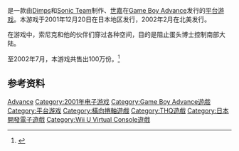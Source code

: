 {{DISPLAYTITLE:索尼克进化}}
{{NoteTA
| G1=Games
}}
{{Infobox video game
| title = 索尼克Advance
| japanese = ソニックアドバンス
| english = Sonic Advance
| image = 
| alt = 
| developer = [[Dimps|Dimps]]<br/>[[Sonic_Team|Sonic Team]]
| publisher = {{vgrelease|JP|[[SEGA|SEGA]]|NA|[[THQ|THQ]]|EU|[[英寶格|英寶格]]}}
| series = [[刺猬索尼克系列|刺猬索尼克系列]]
| platforms = [[Game_Boy_Advance|Game Boy Advance]]<br/>[[N-Gage|N-Gage]]<br/>[[Android|Android]]<br/>[[移动电话|移动电话]]<br />[[Wii_U|Wii U]]<small>（[[Virtual_Console|Virtual Console]]）</small>
| released = '''Game Boy Advance'''{{vgrelease|JP|December 20, 2001|NA|February 3, 2002|PAL|March 8, 2002}}'''N-Gage'''{{vgrelease|WW|October 7, 2003}}'''Android'''{{vgrelease|JP|November 25, 2011}}'''J2ME'''{{vgrelease|WW|2011}}'''Wii U'''<br /><u>Virtual Console</u>{{vgrelease|JP|2015年2月18日}}
| genre = [[平台遊戲|平台]]
| modes = [[單人電子遊戲|單人]]、[[多人電子遊戲|多人]]
| director = 西山彰則
| producer = [[中裕司|中裕司]]<br/>松本裕司
| artist = 上川祐司
| composer = 前田龍之<br/>簑部雄崇
}}

{{vgname|索尼克进化|ja=ソニックアドバンス|en=Sonic Advance}}是一款由[[Dimps|Dimps]]和[[Sonic_Team|Sonic Team]]制作、[[世嘉|世嘉]]在[[Game_Boy_Advance|Game Boy Advance]]发行的[[平台游戏|平台游戏]]。本游戏于2001年12月20日在日本地区发行，2002年2月在北美发行。

在游戏中，索尼克和他的伙伴们穿过各种空间，目的是阻止蛋头博士控制南部大陆。

至2002年7月，本游戏共售出100万份。<ref>{{cite web|url=http://www.ign.com/articles/2002/07/01/sonic-gets-a-sequel|publisher=IGN|last=Harris|first=Craig|authorlink=Craig Harris (journalist)|date=July 1, 2002|title=Sonic Gets a Sequel|accessdate=February 10, 2014|archive-date=2016-03-24|archive-url=https://web.archive.org/web/20160324085408/http://www.ign.com/articles/2002/07/01/sonic-gets-a-sequel|dead-url=no}}</ref>

== 参考资料 ==
{{Reflist}}

{{音速小子系列}}

{{DEFAULTSORT:Sonic Advance}}
[[Category:刺猬索尼克系列电子游戏|Advance]]
[[Category:2001年电子游戏|Category:2001年电子游戏]]
[[Category:Game_Boy_Advance遊戲|Category:Game Boy Advance遊戲]]
[[Category:平台游戏|Category:平台游戏]]
[[Category:橫向捲軸遊戲|Category:橫向捲軸遊戲]]
[[Category:THQ遊戲|Category:THQ遊戲]]
[[Category:日本開發電子遊戲|Category:日本開發電子遊戲]]
[[Category:Wii_U_Virtual_Console遊戲|Category:Wii U Virtual Console遊戲]]

{{sega-stub}}